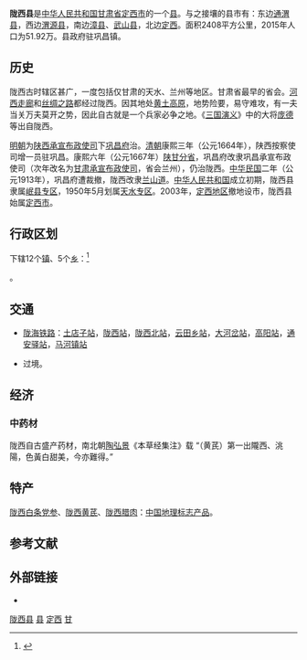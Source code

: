 {{Infobox China County
|county  = 陇西县
|Photo =
|Photoname=
|officerTitle=
|officer=
|officerTitle2=
|officer2=
|map =
|map size =
|Belong = [[甘肃省|甘肃省]][[定西市|定西市]]
|Types= [[县|县]]
|admincode =
|founded =
|seat =巩昌镇
|division=
|town=
|township=
|subdistrict=
|area = 2408平方公里
|area land =
|area water =
|census yr = 2010年
|pop =453257人
|density =
|postcode =748100
|areacode=0932
|carlicense=甘J
|web = http://www.longxi.gansu.gov.cn/
}}
'''陇西县'''是[[中华人民共和国|中华人民共和国]][[甘肃省|甘肃省]][[定西市|定西市]]的一个[[县|县]]。与之接壤的县市有：东边[[通渭县|通渭县]]，西边[[渭源县|渭源县]]，南边[[漳县|漳县]]、[[武山县|武山县]]，北边[[定西|定西]]。面积2408平方公里，2015年人口为51.92万。县政府驻巩昌镇。

== 历史 ==
陇西古时辖区甚广，一度包括仅甘肃的天水、兰州等地区。甘肃省最早的省会。[[河西走廊|河西走廊]]和[[丝绸之路|丝绸之路]]都经过陇西。因其地处[[黄土高原|黄土高原]]，地势险要，易守难攻，有一夫当关万夫莫开之势，因此自古就是一个兵家必争之地。《[[三国演义|三国演义]]》中的大将[[庞德|庞德]]等出自陇西。

[[明朝|明朝]]为[[陕西承宣布政使司|陕西承宣布政使司]]下[[巩昌府|巩昌府]]治。[[清朝|清朝]]康熙三年（公元1664年），陕西按察使司增一员驻巩昌。康熙六年（公元1667年）[[陕甘分省|陕甘分省]]，巩昌府改隶巩昌承宣布政使司（次年改名为[[甘肃省_(清)|甘肃承宣布政使司]]，省会兰州），仍治陇西。[[中华民国|中华民国]]二年（公元1913年），巩昌府遭裁撤，陇西改隶[[兰山道|兰山道]]。[[中华人民共和国|中华人民共和国]]成立初期，陇西县隶属[[岷县专区|岷县专区]]，1950年5月划属[[天水专区|天水专区]]。2003年，[[定西地区|定西地区]]撤地设市，陇西县始属[[定西市|定西市]]。

== 行政区划 ==
{{PAGENAMEBASE}}下辖12个[[镇|镇]]、5个[[乡_(中华人民共和国)|乡]]：<ref>{{PRC admin/ref sgc|62/11/22/000/000}}</ref>

{{PRC admin/children|62/11/22/000/000}}。

== 交通 ==
* {{rint|cn|rail}}[[陇海铁路|陇海铁路]]：[[土店子站|土店子站]]，[[陇西站|陇西站]]，[[陇西北站|陇西北站]]，[[云田乡站|云田乡站]]，[[大河岔站|大河岔站]]，[[高阳站|高阳站]]，[[通安驿站|通安驿站]]，[[马河镇站|马河镇站]]
* {{中国国道名|316}}过境。

==经济==
===中药材===
陇西自古盛产药材，南北朝[[陶弘景|陶弘景]]《本草经集注》载 “（黄芪）第一出隴西、洮陽，色黃白甜美，今亦難得。”

==特产==
[[陇西白条党参|陇西白条党参]]、[[陇西黄芪|陇西黄芪]]、[[陇西腊肉|陇西腊肉]]：[[中国地理标志产品|中国地理标志产品]]。

== 参考文献 ==
{{reflist}}

== 外部链接 ==
* {{Official website|http://www.cnlongxi.gov.cn/|name=陇西县人民政府}}

{{陇西县行政区划}}
{{定西市行政区划}}
{{甘肃行政区划}}
{{国家级贫困县|前}}

[[Category:陇西县|]]
[[Category:定西区县|县]]
[[Category:甘肃省县份|定西]]
[[Category:原国家级贫困县|甘]]